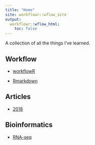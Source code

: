 ---
title: "Home"
site: workflowr::wflow_site
output:
  workflowr::wflow_html:
    toc: false
---

A collection of all the things I've learned.

## **Workflow**

* [workflowR](workflowr.html)

* [Rmarkdown](Rmarkdown.html)

## **Articles**

* [2018](articles-read-2018.html)

## **Bioinformatics**
* [RNA-seq](RNA-seq.html)